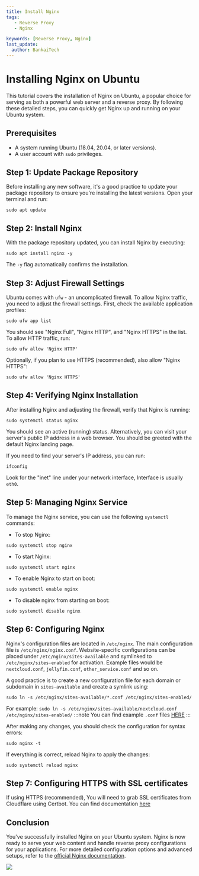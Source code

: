 ```yaml
---
title: Install Nginx
tags:
   - Reverse Proxy
   - Nginx

keywords: [Reverse Proxy, Nginx]
last_update:
  author: BankaiTech
---
```


# Installing Nginx on Ubuntu

This tutorial covers the installation of Nginx on Ubuntu, a popular choice for serving as both a powerful web server and a reverse proxy. By following these detailed steps, you can quickly get Nginx up and running on your Ubuntu system.

## Prerequisites

- A system running Ubuntu (18.04, 20.04, or later versions).
- A user account with `sudo` privileges.

## Step 1: Update Package Repository

Before installing any new software, it's a good practice to update your package repository to ensure you're installing the latest versions. Open your terminal and run:

```
sudo apt update
```

## Step 2: Install Nginx

With the package repository updated, you can install Nginx by executing:

```
sudo apt install nginx -y
```

The `-y` flag automatically confirms the installation.

## Step 3: Adjust Firewall Settings

Ubuntu comes with `ufw` - an uncomplicated firewall. To allow Nginx traffic, you need to adjust the firewall settings. First, check the available application profiles:

```
sudo ufw app list
```

You should see "Nginx Full", "Nginx HTTP", and "Nginx HTTPS" in the list. To allow HTTP traffic, run:

```
sudo ufw allow 'Nginx HTTP'
```

Optionally, if you plan to use HTTPS (recommended), also allow "Nginx HTTPS":

```
sudo ufw allow 'Nginx HTTPS'
```

## Step 4: Verifying Nginx Installation

After installing Nginx and adjusting the firewall, verify that Nginx is running:

```
sudo systemctl status nginx
```

You should see an active (running) status. Alternatively, you can visit your server's public IP address in a web browser. You should be greeted with the default Nginx landing page.

If you need to find your server's IP address, you can run:

```
ifconfig
```

Look for the "inet" line under your network interface, Interface is usually `eth0`.

## Step 5: Managing Nginx Service

To manage the Nginx service, you can use the following `systemctl` commands:

- To stop Nginx:
  
```
sudo systemctl stop nginx
```

- To start Nginx:
  
```
sudo systemctl start nginx
```

- To enable Nginx to start on boot:
  
```
sudo systemctl enable nginx
```

- To disable nginx from starting on boot:
  
```
sudo systemctl disable nginx
```

## Step 6: Configuring Nginx

Nginx's configuration files are located in `/etc/nginx`. The main configuration file is `/etc/nginx/nginx.conf`. Website-specific configurations can be placed under `/etc/nginx/sites-available` and symlinked to `/etc/nginx/sites-enabled` for activation. Example files would be `nextcloud.conf`, `jellyfin.conf`, `other_service.conf` and so on.

A good practice is to create a new configuration file for each domain or subdomain in `sites-available` and create a symlink using:

```
sudo ln -s /etc/nginx/sites-available/*.conf /etc/nginx/sites-enabled/
```
For example: `sudo ln -s /etc/nginx/sites-available/nextcloud.conf /etc/nginx/sites-enabled/`
:::note
You can find example `.conf` files [HERE](https://docs.bankai-tech.com/Examples/Reverse%20Proxies/Nginx/)
:::

After making any changes, you should check the configuration for syntax errors:

```
sudo nginx -t
```

If everything is correct, reload Nginx to apply the changes:

```
sudo systemctl reload nginx
```

## Step 7: Configuring HTTPS with SSL certificates
If using HTTPS (recommended), You will need to grab SSL certificates from Cloudflare using Certbot. You can find documentation [here](https://docs.bankai-tech.com/Reverse%20Proxy/Introduction)
## Conclusion

You've successfully installed Nginx on your Ubuntu system. Nginx is now ready to serve your web content and handle reverse proxy configurations for your applications. For more detailed configuration options and advanced setups, refer to the [official Nginx documentation](http://nginx.org/en/docs/).

<a href="https://www.buymeacoffee.com/BankaiTech"><img src="https://img.buymeacoffee.com/button-api/?text=Buy me a beer&emoji=🍺&slug=BankaiTech&button_colour=FFDD00&font_colour=000000&font_family=Cookie&outline_colour=000000&coffee_colour=ffffff" /></a>
